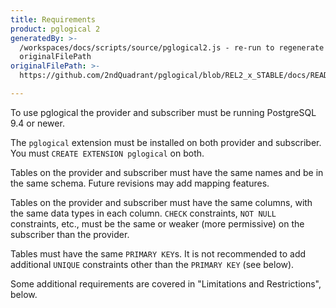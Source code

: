 ```yaml
---
title: Requirements
product: pglogical 2
generatedBy: >-
  /workspaces/docs/scripts/source/pglogical2.js - re-run to regenerate from
  originalFilePath
originalFilePath: >-
  https://github.com/2ndQuadrant/pglogical/blob/REL2_x_STABLE/docs/README.md?plain=1#L36-#L53

---
```


To use pglogical the provider and subscriber must be running PostgreSQL 9.4 or newer.

The `pglogical` extension must be installed on both provider and subscriber.
You must `CREATE EXTENSION pglogical` on both.

Tables on the provider and subscriber must have the same names and be in the
same schema. Future revisions may add mapping features.

Tables on the provider and subscriber must have the same columns, with the same
data types in each column. `CHECK` constraints, `NOT NULL` constraints, etc., must
be the same or weaker (more permissive) on the subscriber than the provider.

Tables must have the same `PRIMARY KEY`s. It is not recommended to add additional
`UNIQUE` constraints other than the `PRIMARY KEY` (see below).

Some additional requirements are covered in "Limitations and Restrictions", below.
